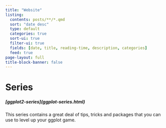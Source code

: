 ```yaml
---
title: "Website"
listing:
  contents: posts/**/*.qmd
  sort: "date desc"
  type: default
  categories: true
  sort-ui: true
  filter-ui: true
  fields: [date, title, reading-time, description, categories]
  feed: true
page-layout: full
title-block-banner: false
---
```


# Series

##### \[ggplot2-series\](ggplot-series.html)

This series contains a great deal of tips, tricks and packages that you can use to level up your ggplot game.
